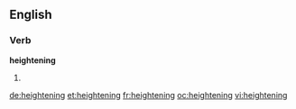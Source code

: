 ==English==

===Verb===
'''heightening'''

# {{present participle of|heighten}}

[[de:heightening]]
[[et:heightening]]
[[fr:heightening]]
[[oc:heightening]]
[[vi:heightening]]